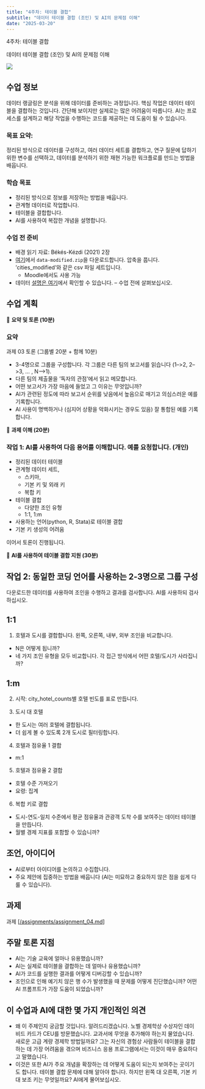 ```yaml
---
title: "4주차: 테이블 결합"
subtitle: "데이터 테이블 결합 (조인) 및 AI의 문제점 이해"
date: "2025-03-20"
---
```



::: {.hero-section}
::: {.container}
::: {.hero-title}
4주차: 테이블 결합
:::
::: {.hero-subtitle}
데이터 테이블 결합 (조인) 및 AI의 문제점 이해
:::
:::
:::


![](../images/week4_pic.png)


## 수업 정보

데이터 랭글링은 분석을 위해 데이터를 준비하는 과정입니다. 핵심 작업은 데이터 테이블을 결합하는 것입니다. 간단해 보이지만 실제로는 많은 어려움이 따릅니다. AI는 프로세스를 설계하고 해당 작업을 수행하는 코드를 제공하는 데 도움이 될 수 있습니다.


### 목표 요약:

정리된 방식으로 데이터를 구성하고, 여러 데이터 세트를 결합하고, 연구 질문에 답하기 위한 변수를 선택하고, 데이터를 분석하기 위한 재현 가능한 워크플로를 만드는 방법을 배웁니다.

### 학습 목표

* 정리된 방식으로 정보를 저장하는 방법을 배웁니다.
* 관계형 데이터로 작업합니다.
* 테이블을 결합합니다.
* AI를 사용하여 복잡한 개념을 설명합니다.

### 수업 전 준비

* 배경 읽기 자료: Békés-Kézdi (2021) 2장
* [여기](/data/austria-hotels)에서 `data-modified.zip`을 다운로드합니다. 압축을 풉니다. 'cities_modified'와 같은 csv 파일 세트입니다.
  * Moodle에서도 사용 가능
* 데이터 [설명은 여기](/data/austria-hotels/hotel-data-readme.md)에서 확인할 수 있습니다. -- 수업 전에 살펴보십시오.

## 수업 계획

::: {.week-card .card}
::: {.card-header}
🤝 **요약 및 토론 (10분)**
:::
::: {.card-body}


### 요약

과제 03 토론 (그룹별 20분 + 함께 10분)

* 3-4명으로 그룹을 구성합니다. 각 그룹은 다른 팀의 보고서를 읽습니다 (1-->2, 2-->3, ... , N-->1).
* 다른 팀의 제출물을 '독자의 관점'에서 읽고 메모합니다.
 * 어떤 보고서가 가장 마음에 들었고 그 이유는 무엇입니까?
 * AI가 관련된 정도에 따라 보고서 순위를 낮음에서 높음으로 매기고 의심스러운 예를 기록합니다.
* AI 사용이 명백하거나 (심지어 상황을 악화시키는 경우도 있음) 잘 통합된 예를 기록합니다.

:::
:::


::: {.week-card .card}
::: {.card-header}
🤝 **과제 이해 (20분)**
:::
::: {.card-body}


### 작업 1: AI를 사용하여 다음 용어를 이해합니다. 예를 요청합니다. (개인)

* 정리된 데이터 테이블
* 관계형 데이터 세트,
  * 스키마,
  * 기본 키 및 외래 키
  * 복합 키
* 테이블 결합
  * 다양한 조인 유형
  * 1:1, 1:m
* 사용하는 언어(python, R, Stata)로 테이블 결합
* 기본 키 생성의 어려움

이어서 토론이 진행됩니다.

:::
:::

::: {.week-card .card}
::: {.card-header}
🤝 **AI를 사용하여 테이블 결합 지원 (30분)**
:::
::: {.card-body}


## 작업 2: 동일한 코딩 언어를 사용하는 2-3명으로 그룹 구성

다운로드한 데이터를 사용하여 조인을 수행하고 결과를 검사합니다. AI를 사용하되 검사하십시오.

## 1:1

1. 호텔과 도시를 결합합니다. 왼쪽, 오른쪽, 내부, 외부 조인을 비교합니다.
  *  N은 어떻게 됩니까?
  *  네 가지 조인 유형을 모두 비교합니다. 각 접근 방식에서 어떤 호텔/도시가 사라집니까?

## 1:m

2. 시작: city_hotel_counts별 호텔 빈도를 표로 만듭니다.

3. 도시 대 호텔
  * 한 도시는 여러 호텔에 결합됩니다.
  * 더 쉽게 볼 수 있도록 2개 도시로 필터링합니다.

4. 호텔과 점유율 1 결합
  * m:1

5. 호텔과 점유율 2 결합
  * 호텔 수준 가져오기
  * 요령: 집계

6. 복합 키로 결합

* 도시-연도-일치 수준에서 평균 점유율과 관광객 도착 수를 보여주는 데이터 테이블을 만듭니다.
* 월별 경제 지표를 포함할 수 있습니까?

## 조언, 아이디어

* AI로부터 아이디어를 논의하고 수집합니다.
* 주요 제안에 집중하는 방법을 배웁니다 (AI는 미묘하고 중요하지 않은 점을 쉽게 다룰 수 있습니다).

:::
:::


## 과제

::: {.callout-note icon="📝"}

과제 [[/assignments/assignment_04.md](/assignments/assignment_04.html)]
:::

## 주말 토론 지점

* AI는 기술 교육에 얼마나 유용했습니까?
* AI는 실제로 테이블을 결합하는 데 얼마나 유용했습니까?
* AI가 코드를 실행한 결과를 어떻게 디버깅할 수 있습니까?
* 조인으로 인해 예기치 않은 행 수가 발생했을 때 문제를 어떻게 진단했습니까? 어떤 AI 프롬프트가 가장 도움이 되었습니까?


## 이 수업과 AI에 대한 몇 가지 개인적인 의견

* 왜 이 주제인지 궁금할 것입니다. 알려드리겠습니다. 노벨 경제학상 수상자인 데이비드 카드가 CEU를 방문했습니다. 교과서에 무엇을 추가해야 하는지 물었습니다. 새로운 고급 계량 경제학 방법일까요? 그는 자신의 경험상 사람들이 테이블을 결합하는 데 가장 어려움을 겪으며 비즈니스 응용 프로그램에서는 이것이 매우 중요하다고 말했습니다.
* 이것은 또한 AI가 주요 개념을 확장하는 데 어떻게 도움이 되는지 보여주는 곳이기도 합니다. 테이블 결합 문제에 대해 알아야 합니다. 하지만 왼쪽 대 오른쪽, 기본 키 대 보조 키는 무엇일까요? AI에게 물어보십시오.